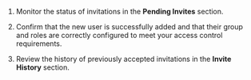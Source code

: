1. Monitor the status of invitations in the **Pending Invites** section. 

1. Confirm that the new user is successfully added and that their group and roles are correctly configured to meet your access control requirements.

1. Review the history of previously accepted invitations in the **Invite History** section.
